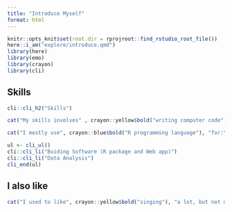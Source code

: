 ```yaml
---
title: "Introduce Myself"
format: html
---
```


```r
knitr::opts_knit$set(root.dir = rprojroot::find_rstudio_root_file())
here::i_am("explore/introduce.qmd")
library(here)
library(emo)
library(crayon)
library(cli)
```

## Skills

```r
cli::cli_h2("Skills")

cat("My skills involves" , crayon::yellow$bold("writing computer code"), emo::ji("computer"), "\n\n")

cat("I mostly use", crayon::blue$bold("R programming language"), "for:\n")

ul <- cli_ul()
cli::cli_li("Buiding Software (R package and Web app)")
cli::cli_li("Data Analysis")
cli_end(ul)

```

## I also like

```r
cat("I used to like", crayon::yellow$bold("singing"), "a lot, but not much these days.")
```

